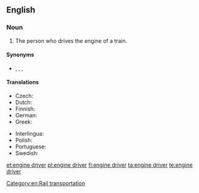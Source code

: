 ==English==

===Noun===
{{en-noun}}

# {{lb|en|British|dated}} The person who drives the engine of a train.

====Synonyms====
* {{l|en|railroad engineer}}, {{l|en|locomotive engineer}}, {{l|en|train driver}}, {{l|en|train operator}}

====Translations====
{{trans-top|person}}
* Czech: {{t|cs|strojvůdce|m}}
* Dutch: {{t+|nl|machinist|m}}
* Finnish: {{t+|fi|veturinkuljettaja}}
* German: {{t+|de|Lokomotivführer|m}}
* Greek: {{t+|el|αμαξάς|m}}
{{trans-mid}}
* Interlingua: {{t|ia|machinista}}
* Polish: {{t+|pl|maszynista|m}}
* Portuguese: {{t+|pt|maquinista|m|f}}
* Swedish: {{t+|sv|lokförare|c}}
{{trans-bottom}}

[[Category:en:Rail transportation]]

[[et:engine driver]]
[[pl:engine driver]]
[[fi:engine driver]]
[[ta:engine driver]]
[[te:engine driver]]